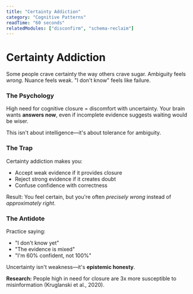 ```yaml
---
title: "Certainty Addiction"
category: "Cognitive Patterns"
readTime: "60 seconds"
relatedModules: ["disconfirm", "schema-reclaim"]
---
```


# Certainty Addiction

Some people crave certainty the way others crave sugar. Ambiguity feels *wrong*. 
Nuance feels weak. "I don't know" feels like failure.

### The Psychology

High need for cognitive closure = discomfort with uncertainty. Your brain wants 
**answers now**, even if incomplete evidence suggests waiting would be wiser.

This isn't about intelligence—it's about tolerance for ambiguity.

### The Trap

Certainty addiction makes you:
- Accept weak evidence if it provides closure
- Reject strong evidence if it creates doubt
- Confuse confidence with correctness

Result: You feel certain, but you're often *precisely wrong* instead of *approximately right*.

### The Antidote

Practice saying:
- "I don't know yet"
- "The evidence is mixed"
- "I'm 60% confident, not 100%"

Uncertainty isn't weakness—it's **epistemic honesty**.

<div className="mt-6 p-4 bg-blue-900/20 border border-blue-700/30 rounded-xl">
  <p className="text-sm text-blue-300">
    <strong className="text-blue-200">Research:</strong> People high in need 
    for closure are 3x more susceptible to misinformation (Kruglanski et al., 2020).
  </p>
</div>